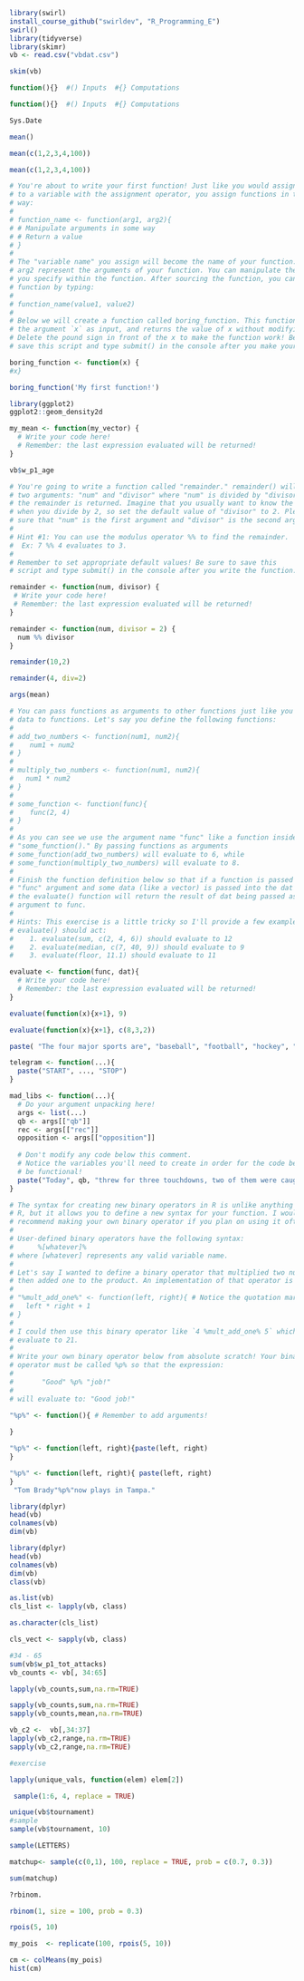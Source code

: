 
```r
library(swirl)
install_course_github("swirldev", "R_Programming_E")
swirl()
library(tidyverse)
library(skimr)
vb <- read.csv("vbdat.csv")
```

```r
skim(vb)
```


```r
function(){}  #() Inputs  #{} Computations
```

```r
function(){}  #() Inputs  #{} Computations
```


```r
Sys.Date
```

```r
mean()
```

```r
mean(c(1,2,3,4,100))
```


```r
mean(c(1,2,3,4,100))
```


```r
# You're about to write your first function! Just like you would assign a value 
# to a variable with the assignment operator, you assign functions in the following
# way:
#
# function_name <- function(arg1, arg2){
# # Manipulate arguments in some way
# # Return a value
# }
#
# The "variable name" you assign will become the name of your function. arg1 and
# arg2 represent the arguments of your function. You can manipulate the arguments
# you specify within the function. After sourcing the function, you can use the
# function by typing:
#
# function_name(value1, value2)
#
# Below we will create a function called boring_function. This function takes
# the argument `x` as input, and returns the value of x without modifying it.
# Delete the pound sign in front of the x to make the function work! Be sure to
# save this script and type submit() in the console after you make your changes.

boring_function <- function(x) {
#x}

```


```r
boring_function('My first function!')
```

```r
library(ggplot2)
ggplot2::geom_density2d
```

```r
my_mean <- function(my_vector) {
  # Write your code here!
  # Remember: the last expression evaluated will be returned! 
}

vb$w_p1_age
```

```r
# You're going to write a function called "remainder." remainder() will take
# two arguments: "num" and "divisor" where "num" is divided by "divisor" and
# the remainder is returned. Imagine that you usually want to know the remainder
# when you divide by 2, so set the default value of "divisor" to 2. Please be
# sure that "num" is the first argument and "divisor" is the second argument.
#
# Hint #1: You can use the modulus operator %% to find the remainder.
#  Ex: 7 %% 4 evaluates to 3.
#
# Remember to set appropriate default values! Be sure to save this
# script and type submit() in the console after you write the function.

remainder <- function(num, divisor) {
 # Write your code here!
 # Remember: the last expression evaluated will be returned!
}
```





```r
remainder <- function(num, divisor = 2) {
  num %% divisor
}

remainder(10,2)
```


```r
remainder(4, div=2)

```


```r
args(mean)

```


```r
# You can pass functions as arguments to other functions just like you can pass
# data to functions. Let's say you define the following functions:
#
# add_two_numbers <- function(num1, num2){
#    num1 + num2
# }
#
# multiply_two_numbers <- function(num1, num2){
#	num1 * num2
# }
#
# some_function <- function(func){
#    func(2, 4)
# }
#
# As you can see we use the argument name "func" like a function inside of 
# "some_function()." By passing functions as arguments 
# some_function(add_two_numbers) will evaluate to 6, while
# some_function(multiply_two_numbers) will evaluate to 8.
# 
# Finish the function definition below so that if a function is passed into the
# "func" argument and some data (like a vector) is passed into the dat argument
# the evaluate() function will return the result of dat being passed as an
# argument to func.
#
# Hints: This exercise is a little tricky so I'll provide a few example of how
# evaluate() should act:
#    1. evaluate(sum, c(2, 4, 6)) should evaluate to 12
#    2. evaluate(median, c(7, 40, 9)) should evaluate to 9
#    3. evaluate(floor, 11.1) should evaluate to 11

evaluate <- function(func, dat){
  # Write your code here!
  # Remember: the last expression evaluated will be returned! 
}


```


```r
evaluate(function(x){x+1}, 9)
```

```r
evaluate(function(x){x+1}, c(8,3,2))
```


```r
paste( "The four major sports are", "baseball", "football", "hockey", "and basketball")
```

```r
telegram <- function(...){
  paste("START", ..., "STOP")
}
```



```r
mad_libs <- function(...){
  # Do your argument unpacking here!
  args <- list(...)
  qb <- args[["qb"]]
  rec <- args[["rec"]]
  opposition <- args[["opposition"]]
  
  # Don't modify any code below this comment.
  # Notice the variables you'll need to create in order for the code below to
  # be functional!
  paste("Today", qb, "threw for three touchdowns, two of them were caught by", rec, "who always plays well against the", opposition)
}

```


```r
# The syntax for creating new binary operators in R is unlike anything else in
# R, but it allows you to define a new syntax for your function. I would only
# recommend making your own binary operator if you plan on using it often!
#
# User-defined binary operators have the following syntax:
#      %[whatever]% 
# where [whatever] represents any valid variable name.
# 
# Let's say I wanted to define a binary operator that multiplied two numbers and
# then added one to the product. An implementation of that operator is below:
#
# "%mult_add_one%" <- function(left, right){ # Notice the quotation marks!
#   left * right + 1
# }
#
# I could then use this binary operator like `4 %mult_add_one% 5` which would
# evaluate to 21.
#
# Write your own binary operator below from absolute scratch! Your binary
# operator must be called %p% so that the expression:
#
#       "Good" %p% "job!"
#
# will evaluate to: "Good job!"

"%p%" <- function(){ # Remember to add arguments!
  
}

```


```r
"%p%" <- function(left, right){paste(left, right)
}

"%p%" <- function(left, right){ paste(left, right)
}
 "Tom Brady"%p%"now plays in Tampa."

```



```r
library(dplyr)
head(vb)
colnames(vb)
dim(vb)
```


```r
library(dplyr)
head(vb)
colnames(vb)
dim(vb)
class(vb)
```


```r
as.list(vb)
cls_list <- lapply(vb, class)
```

```r
as.character(cls_list)
```


```r
cls_vect <- sapply(vb, class)
```

```r
#34 - 65
sum(vb$w_p1_tot_attacks)
vb_counts <- vb[, 34:65]
```

```r
lapply(vb_counts,sum,na.rm=TRUE)
```

```r
sapply(vb_counts,sum,na.rm=TRUE)
sapply(vb_counts,mean,na.rm=TRUE)
```

```r
vb_c2 <-  vb[,34:37]
lapply(vb_c2,range,na.rm=TRUE)
sapply(vb_c2,range,na.rm=TRUE)

```

```r
#exercise
```

```r
lapply(unique_vals, function(elem) elem[2])
```

```r
 sample(1:6, 4, replace = TRUE)

```

```r
unique(vb$tournament)
#sample
sample(vb$tournament, 10)
```

```r
sample(LETTERS)
```

```r
matchup<- sample(c(0,1), 100, replace = TRUE, prob = c(0.7, 0.3))
```

```r
sum(matchup)
```

```r
?rbinom.
```

```r
rbinom(1, size = 100, prob = 0.3)

```

```r
rpois(5, 10)
```

```r
my_pois  <- replicate(100, rpois(5, 10))

```


```r
cm <- colMeans(my_pois)
hist(cm)
```
 
